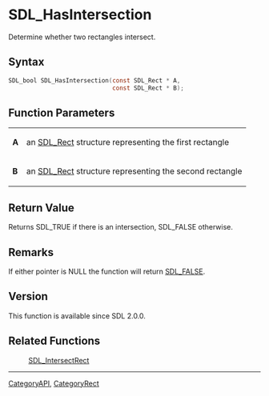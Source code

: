 = SDL_HasIntersection =

Determine whether two rectangles intersect.

== Syntax ==

<syntaxhighlight lang='c'>
SDL_bool SDL_HasIntersection(const SDL_Rect * A,
                             const SDL_Rect * B);
</syntaxhighlight>

== Function Parameters ==

{|
|'''A'''
|an [[SDL_Rect]] structure representing the first rectangle
|-
|'''B'''
|an [[SDL_Rect]] structure representing the second rectangle
|}

== Return Value ==

Returns SDL_TRUE if there is an intersection, SDL_FALSE otherwise.

== Remarks ==

If either pointer is NULL the function will return [[SDL_FALSE]].

== Version ==

This function is available since SDL 2.0.0.

== Related Functions ==

:[[SDL_IntersectRect]]

----
[[CategoryAPI]], [[CategoryRect]]


